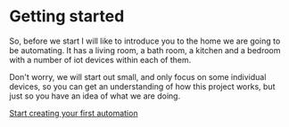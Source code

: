 
# Getting started

So, before we start I will like to introduce you to the home we are going to be automating. It has a living room, a bath room, a kitchen and a bedroom with a number of iot devices within each of them.

Don't worry, we will start out small, and only focus on some individual devices, so you can get an understanding of how this project works, but just so you have an idea of what we are doing.

<Devices showRooms />

[Start creating your first automation](#/document/tutorial/first-unit.mdx)

